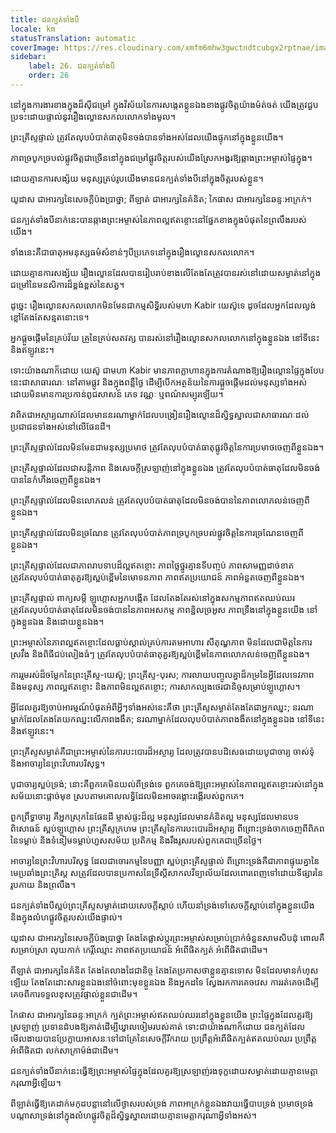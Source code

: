 ```yaml
---
title: ជនក្បត់ទាំងបី
locale: km
statusTranslation: automatic
coverImage: https://res.cloudinary.com/xmfm6mhw3gwctndtcubgx2rptnae/image/upload/v1741354419/small_cover_la_gran_rebelion_28716e29d2.webp
sidebar:
    label: 26. ជនក្បត់ទាំងបី
    order: 26
---
```

នៅក្នុងការងារខាងក្នុងដ៏ស៊ីជម្រៅ ក្នុងវិស័យនៃការសង្កេតខ្លួនឯងខាងផ្លូវចិត្តយ៉ាងម៉ត់ចត់ យើងត្រូវជួបប្រទះដោយផ្ទាល់នូវរឿងល្ខោនសកលលោកទាំងមូល។

ព្រះគ្រីស្ទផ្ទាល់ ត្រូវតែលុបបំបាត់ធាតុមិនចង់បានទាំងអស់ដែលយើងផ្ទុកនៅក្នុងខ្លួនយើង។

ភាពច្របូកច្របល់ផ្លូវចិត្តជាច្រើននៅក្នុងជម្រៅផ្លូវចិត្តរបស់យើងស្រែកអង្វរឱ្យឆ្កាងព្រះអម្ចាស់ផ្ទៃក្នុង។

ដោយគ្មានការសង្ស័យ មនុស្សគ្រប់រូបយើងមានជនក្បត់ទាំងបីនៅក្នុងចិត្តរបស់ខ្លួន។

យូដាស ជាអារក្សនៃសេចក្តីប៉ងប្រាថ្នា; ពីឡាត់ ជាអារក្សនៃគំនិត; កៃផាស ជាអារក្សនៃឆន្ទៈអាក្រក់។

ជនក្បត់ទាំងបីនាក់នេះបានឆ្កាងព្រះអម្ចាស់នៃភាពល្អឥតខ្ចោះនៅផ្នែកខាងក្នុងបំផុតនៃព្រលឹងរបស់យើង។

ទាំងនេះគឺជាធាតុអមនុស្សធម៌សំខាន់ៗបីប្រភេទនៅក្នុងរឿងល្ខោនសកលលោក។

ដោយគ្មានការសង្ស័យ រឿងល្ខោនដែលបានរៀបរាប់ខាងលើតែងតែត្រូវបានរស់នៅដោយសម្ងាត់នៅក្នុងជម្រៅនៃមនសិការដ៏ខ្ពង់ខ្ពស់នៃសត្វ។

ដូច្នេះ រឿងល្ខោនសកលលោកមិនមែនជាកម្មសិទ្ធិរបស់មហា Kabir យេស៊ូទេ ដូចដែលអ្នកដែលល្ងង់ខ្លៅតែងតែសន្មតនោះទេ។

អ្នកផ្តួចផ្តើមនៃគ្រប់វ័យ គ្រូនៃគ្រប់សតវត្ស បានរស់នៅរឿងល្ខោនសកលលោកនៅក្នុងខ្លួនឯង នៅទីនេះ និងឥឡូវនេះ។

ទោះយ៉ាងណាក៏ដោយ យេស៊ូ ជាមហា Kabir មានភាពក្លាហានក្នុងការតំណាងឱ្យរឿងល្ខោនផ្ទៃក្នុងបែបនេះជាសាធារណៈ នៅតាមផ្លូវ និងក្នុងពន្លឺថ្ងៃ ដើម្បីបើកអត្ថន័យនៃការផ្តួចផ្តើមដល់មនុស្សទាំងអស់ ដោយមិនមានការប្រកាន់ពូជសាសន៍ ភេទ វណ្ណៈ ឬពណ៌សម្បុរឡើយ។

វាពិតជាអស្ចារ្យណាស់ដែលមាននរណាម្នាក់ដែលបង្រៀនរឿងល្ខោនដ៏ស្និទ្ធស្នាលជាសាធារណៈដល់ប្រជាជនទាំងអស់នៅលើផែនដី។

ព្រះគ្រីស្ទផ្ទាល់ដែលមិនមែនជាមនុស្សប្រមាថ ត្រូវតែលុបបំបាត់ធាតុផ្លូវចិត្តនៃការប្រមាថចេញពីខ្លួនឯង។

ព្រះគ្រីស្ទផ្ទាល់ដែលជាសន្តិភាព និងសេចក្តីស្រឡាញ់នៅក្នុងខ្លួនឯង ត្រូវតែលុបបំបាត់ធាតុដែលមិនចង់បាននៃកំហឹងចេញពីខ្លួនឯង។

ព្រះគ្រីស្ទផ្ទាល់ដែលមិនលោភលន់ ត្រូវតែលុបបំបាត់ធាតុដែលមិនចង់បាននៃភាពលោភលន់ចេញពីខ្លួនឯង។

ព្រះគ្រីស្ទផ្ទាល់ដែលមិនច្រណែន ត្រូវតែលុបបំបាត់ភាពច្របូកច្របល់ផ្លូវចិត្តនៃការច្រណែនចេញពីខ្លួនឯង។

ព្រះគ្រីស្ទផ្ទាល់ដែលជាភាពរាបទាបដ៏ល្អឥតខ្ចោះ ភាពថ្លៃថ្នូរគ្មានទីបញ្ចប់ ភាពសាមញ្ញដាច់ខាត ត្រូវតែលុបបំបាត់ធាតុគួរឱ្យស្អប់ខ្ពើមនៃមោទនភាព ភាពឥតប្រយោជន៍ ភាពអំនួតចេញពីខ្លួនឯង។

ព្រះគ្រីស្ទផ្ទាល់ ពាក្យសម្ដី ឡូហ្គោសអ្នកបង្កើត ដែលតែងតែរស់នៅក្នុងសកម្មភាពឥតឈប់ឈរ ត្រូវតែលុបបំបាត់ធាតុដែលមិនចង់បាននៃភាពអសកម្ម ភាពខ្ជិលច្រអូស ភាពទ្រឹងនៅក្នុងខ្លួនយើង នៅក្នុងខ្លួនឯង និងដោយខ្លួនឯង។

ព្រះអម្ចាស់នៃភាពល្អឥតខ្ចោះដែលធ្លាប់ស្គាល់គ្រប់ការតមអាហារ សីតុណ្ហភាព មិនដែលជាមិត្តនៃការស្រវឹង និងពិធីជប់លៀងធំៗ ត្រូវតែលុបបំបាត់ធាតុគួរឱ្យស្អប់ខ្ពើមនៃភាពលោភលន់ចេញពីខ្លួនឯង។

ការរួមរស់ដ៏ចម្លែកនៃព្រះគ្រីស្ទ-យេស៊ូ; ព្រះគ្រីស្ទ-បុរស; ការលាយបញ្ចូលគ្នាដ៏កម្រនៃអ្វីដែលទេវភាព និងមនុស្ស ភាពល្អឥតខ្ចោះ និងភាពមិនល្អឥតខ្ចោះ; ការសាកល្បងថេរជានិច្ចសម្រាប់ឡូហ្គោស។

អ្វីដែលគួរឱ្យចាប់អារម្មណ៍បំផុតអំពីអ្វីៗទាំងអស់នេះគឺថា ព្រះគ្រីស្ទសម្ងាត់តែងតែជាអ្នកឈ្នះ; នរណាម្នាក់ដែលតែងតែយកឈ្នះលើភាពងងឹត; នរណាម្នាក់ដែលលុបបំបាត់ភាពងងឹតនៅក្នុងខ្លួនឯង នៅទីនេះ និងឥឡូវនេះ។

ព្រះគ្រីស្ទសម្ងាត់គឺជាព្រះអម្ចាស់នៃការបះបោរដ៏អស្ចារ្យ ដែលត្រូវបានបដិសេធដោយបូជាចារ្យ ចាស់ទុំ និងអាចារ្យនៃព្រះវិហារបរិសុទ្ធ។

បូជាចារ្យស្អប់ទ្រង់; នោះគឺពួកគេមិនយល់ពីទ្រង់ទេ ពួកគេចង់ឱ្យព្រះអម្ចាស់នៃភាពល្អឥតខ្ចោះរស់នៅក្នុងសម័យនោះផ្តាច់មុខ ស្របតាមគោលលទ្ធិដែលមិនអាចរង្គោះរង្គើរបស់ពួកគេ។

ពួកព្រឹទ្ធាចារ្យ គឺអ្នកស្រុកនៃផែនដី ម្ចាស់ផ្ទះដ៏ល្អ មនុស្សដែលមានគំនិតល្អ មនុស្សដែលមានបទពិសោធន៍ ស្អប់ឡូហ្គោស ព្រះគ្រីស្ទក្រហម ព្រះគ្រីស្ទនៃការបះបោរដ៏អស្ចារ្យ ពីព្រោះទ្រង់ចាកចេញពីពិភពនៃទម្លាប់ និងទំនៀមទម្លាប់ហួសសម័យ ប្រតិកម្ម និងរឹងរូសរបស់ពួកគេជាច្រើនថ្ងៃ។

អាចារ្យនៃព្រះវិហារបរិសុទ្ធ ដែលជាចោរកម្មនៃបញ្ញា ស្អប់ព្រះគ្រីស្ទផ្ទាល់ ពីព្រោះទ្រង់គឺជាភាពផ្ទុយគ្នានៃមេប្រឆាំងព្រះគ្រិស្ដ សត្រូវដែលបានប្រកាសនៃទ្រឹស្តីសាកលវិទ្យាល័យដែលពោរពេញទៅដោយទីផ្សារនៃរូបកាយ និងព្រលឹង។

ជនក្បត់ទាំងបីស្អប់ព្រះគ្រីស្ទសម្ងាត់ដោយសេចក្តីស្លាប់ ហើយនាំទ្រង់ទៅសេចក្តីស្លាប់នៅក្នុងខ្លួនយើង និងក្នុងលំហផ្លូវចិត្តរបស់យើងផ្ទាល់។

យូដាស ជាអារក្សនៃសេចក្តីប៉ងប្រាថ្នា តែងតែផ្លាស់ប្តូរព្រះអម្ចាស់សម្រាប់ប្រាក់ចំនួនសាមសិបដុំ ពោលគឺសម្រាប់ស្រា លុយកាក់ កេរ្តិ៍ឈ្មោះ ភាពឥតប្រយោជន៍ អំពើផិតក្បត់ អំពើផិតជាដើម។

ពីឡាត់ ជាអារក្សនៃគំនិត តែងតែលាងដៃជានិច្ច តែងតែប្រកាសថាខ្លួនគ្មានទោស មិនដែលមានកំហុសឡើយ តែងតែដោះសារខ្លួនឯងនៅចំពោះមុខខ្លួនឯង និងអ្នកដទៃ ស្វែងរកការគេចវេស ការរត់គេចដើម្បីគេចពីការទទួលខុសត្រូវផ្ទាល់ខ្លួនជាដើម។

កៃផាស ជាអារក្សនៃឆន្ទៈអាក្រក់ ក្បត់ព្រះអម្ចាស់ឥតឈប់ឈរនៅក្នុងខ្លួនយើង ព្រះផ្ទៃក្នុងដែលគួរឱ្យស្រឡាញ់ ប្រទានដំបងឱ្យគាត់ដើម្បីឃ្វាលចៀមរបស់គាត់ ទោះជាយ៉ាងណាក៏ដោយ ជនក្បត់ដែលមើលងាយបានប្រែក្លាយអាសនៈទៅជាគ្រែនៃសេចក្តីរីករាយ ប្រព្រឹត្តអំពើផិតក្បត់ឥតឈប់ឈរ ប្រព្រឹត្តអំពើផិតជា លក់សាក្រាម៉ង់ជាដើម។

ជនក្បត់ទាំងបីនាក់នេះធ្វើឱ្យព្រះអម្ចាស់ផ្ទៃក្នុងដែលគួរឱ្យស្រឡាញ់រងទុក្ខដោយសម្ងាត់ដោយគ្មានមេត្តាករុណាអ្វីឡើយ។

ពីឡាត់ធ្វើឱ្យគេដាក់មកុដបន្លានៅលើថ្ងាសរបស់ទ្រង់ ភាពអាក្រក់ខ្លួនឯងវាយធ្វើបាបទ្រង់ ប្រមាថទ្រង់ បណ្តាសាទ្រង់នៅក្នុងលំហផ្លូវចិត្តដ៏ស្និទ្ធស្នាលដោយគ្មានមេត្តាករុណាអ្វីទាំងអស់។

